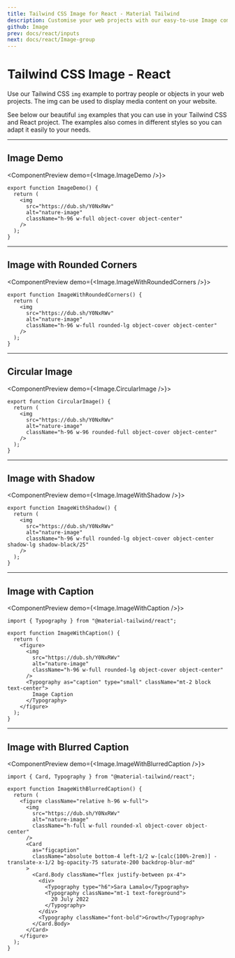 ```yaml
---
title: Tailwind CSS Image for React - Material Tailwind
description: Customise your web projects with our easy-to-use Image component for Tailwind CSS and React using Material Design guidelines.
github: Image
prev: docs/react/inputs
next: docs/react/Image-group
---
```


# Tailwind CSS Image - React

Use our Tailwind CSS `img` example to portray people or objects in your web projects. The img can be used to display media content on your website.

See below our beautiful `img` examples that you can use in your Tailwind CSS and React project. The examples also comes in different styles so you can adapt it easily to your needs.

---

## Image Demo

<ComponentPreview demo={<Image.ImageDemo />}>
```tsx
export function ImageDemo() {
  return (
    <img
      src="https://dub.sh/Y0NxRWv"
      alt="nature-image"
      className="h-96 w-full object-cover object-center"
    />
  );
}
```
</ComponentPreview>

---

## Image with Rounded Corners

<ComponentPreview demo={<Image.ImageWithRoundedCorners />}>
```tsx
export function ImageWithRoundedCorners() {
  return (
    <img
      src="https://dub.sh/Y0NxRWv"
      alt="nature-image"
      className="h-96 w-full rounded-lg object-cover object-center"
    />
  );
}
```
</ComponentPreview>

---

## Circular Image

<ComponentPreview demo={<Image.CircularImage />}>
```tsx
export function CircularImage() {
  return (
    <img
      src="https://dub.sh/Y0NxRWv"
      alt="nature-image"
      className="h-96 w-96 rounded-full object-cover object-center"
    />
  );
}
```
</ComponentPreview>

---

## Image with Shadow

<ComponentPreview demo={<Image.ImageWithShadow />}>
```tsx
export function ImageWithShadow() {
  return (
    <img
      src="https://dub.sh/Y0NxRWv"
      alt="nature-image"
      className="h-96 w-full rounded-lg object-cover object-center shadow-lg shadow-black/25"
    />
  );
}
```
</ComponentPreview>

---

## Image with Caption

<ComponentPreview demo={<Image.ImageWithCaption />}>
```tsx
import { Typography } from "@material-tailwind/react";

export function ImageWithCaption() {
  return (
    <figure>
      <img
        src="https://dub.sh/Y0NxRWv"
        alt="nature-image"
        className="h-96 w-full rounded-lg object-cover object-center"
      />
      <Typography as="caption" type="small" className="mt-2 block text-center">
        Image Caption
      </Typography>
    </figure>
  );
}
```
</ComponentPreview>

---

## Image with Blurred Caption

<ComponentPreview demo={<Image.ImageWithBlurredCaption />}>
```tsx
import { Card, Typography } from "@material-tailwind/react";

export function ImageWithBlurredCaption() {
  return (
    <figure className="relative h-96 w-full">
      <img
        src="https://dub.sh/Y0NxRWv"
        alt="nature-image"
        className="h-full w-full rounded-xl object-cover object-center"
      />
      <Card
        as="figcaption"
        className="absolute bottom-4 left-1/2 w-[calc(100%-2rem)] -translate-x-1/2 bg-opacity-75 saturate-200 backdrop-blur-md"
      >
        <Card.Body className="flex justify-between px-4">
          <div>
            <Typography type="h6">Sara Lamalo</Typography>
            <Typography className="mt-1 text-foreground">
              20 July 2022
            </Typography>
          </div>
          <Typography className="font-bold">Growth</Typography>
        </Card.Body>
      </Card>
    </figure>
  );
}
```
</ComponentPreview>